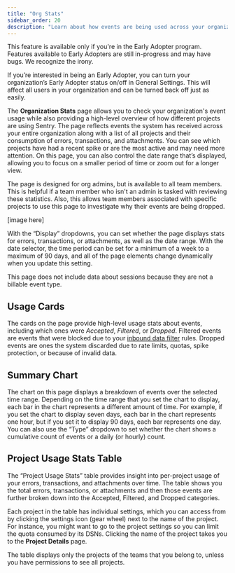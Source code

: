 ```yaml
---
title: "Org Stats"
sidebar_order: 20
description: "Learn about how events are being used across your organization."
---
```


<Note>

This feature is available only if you're in the Early Adopter program. Features available to Early Adopters are still in-progress and may have bugs. We recognize the irony.

If you’re interested in being an Early Adopter, you can turn your organization’s Early Adopter status on/off in General Settings. This will affect all users in your organization and can be turned back off just as easily.

</Note>

The **Organization Stats** page allows you to check your organization's event usage while also providing a high-level overview of how different projects are using Sentry. The page reflects events the system has received across your entire organization along with a list of all projects and their consumption of errors, transactions, and attachments. You can see which projects have had a recent spike or are the most active and may need more attention. On this page, you can also control the date range that’s displayed, allowing you to focus on a smaller period of time or zoom out for a longer view.

The page is designed for org admins, but is available to all team members. This is helpful if a team member who isn't an admin is tasked with reviewing these statistics. Also, this allows team members associated with specific projects to use this page to investigate why their events are being dropped.

[image here]

With the “Display” dropdowns, you can set whether the page displays stats for errors, transactions, or attachments, as well as the date range. With the date selector, the time period can be set for a minimum of a week to a maximum of 90 days, and all of the page elements change dynamically when you update this setting.

<Note>

This page does not include data about sessions because they are not a billable event type.

</Note>

## Usage Cards

The cards on the page provide high-level usage stats about events, including which ones were *Accepted*, *Filtered*, or *Dropped*. Filtered events are events that were blocked due to your [inbound data filter](/product/data-management-settings/filtering/) rules. Dropped events are ones the system discarded due to rate limits, quotas, spike protection, or because of invalid data.

## Summary Chart

The chart on this page displays a breakdown of events over the selected time range. Depending on the time range that you set the chart to display, each bar in the chart represents a different amount of time. For example, if you set the chart to display seven days, each bar in the chart represents one hour, but if you set it to display 90 days, each bar represents one day. You can also use the “Type” dropdown to set whether the chart shows a cumulative count of events or a daily (or hourly) count.

## Project Usage Stats Table

The “Project Usage Stats” table provides insight into per-project usage of your errors, transactions, and attachments over time. The table shows you the total errors, transactions, or attachments and then those events are further broken down into the Accepted, Filtered, and Dropped categories.

Each project in the table has individual settings, which you can access from by clicking the settings icon (gear wheel) next to the name of the project. For instance, you might want to go to the project settings so you can limit the quota consumed by its DSNs. Clicking the name of the project takes you to the **Project Details** page.

The table displays only the projects of the teams that you belong to, unless you have permissions to see all projects.
